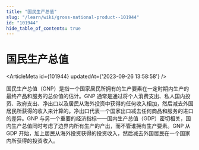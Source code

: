 ```yaml
---
title: "国民生产总值"
slug: "/learn/wiki/gross-national-product--101944"
id: "101944"
hide_table_of_contents: true
---
```



# 国民生产总值

<ArticleMeta id={101944} updatedAt={'2023-09-26 13:58:58'} />
<div className='border-solid border-b border-t-0 my-4 border-[var(--ifm-color-gray-300)]' />

国民生产总值（GNP）是指一个国家居民所拥有的生产要素在一定时期内生产的最终产品和服务的总价值的估计。GNP 通常是通过将个人消费支出、私人国内投资、政府支出、净出口以及居民从海外投资中获得的任何收入相加，然后减去外国居民所获得的收入来计算的。净出口代表一个国家出口减去任何商品和服务的进口的差异。GNP 与另一个重要的经济指标——国内生产总值（GDP）密切相关，国内生产总值同时考虑了边界内所有生产的产出，而不管谁拥有生产要素。GNP 从 GDP 开始，加上居民从海外投资获得的投资收入，然后减去外国居民在一个国家内所获得的投资收入。
